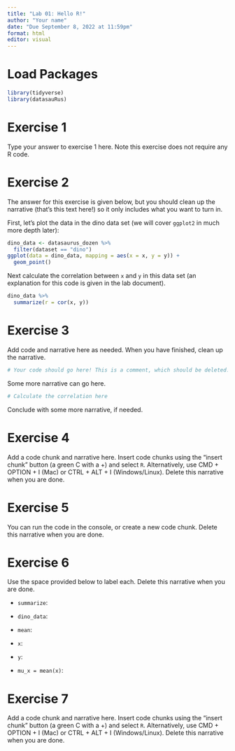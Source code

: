 ```yaml
---
title: "Lab 01: Hello R!"
author: "Your name"
date: "Due September 8, 2022 at 11:59pm"
format: html
editor: visual
---
```


# Load Packages

```r
library(tidyverse)
library(datasauRus)
```

# Exercise 1

Type your answer to exercise 1 here. Note this exercise does not require any R code.

# Exercise 2

The answer for this exercise is given below, but you should clean up the narrative (that's this text here!) so it only includes what you want to turn in.

First, let's plot the data in the dino data set (we will cover `ggplot2` in much more depth later):

```r
dino_data <- datasaurus_dozen %>%
  filter(dataset == "dino")
ggplot(data = dino_data, mapping = aes(x = x, y = y)) + 
  geom_point()
```

Next calculate the correlation between `x` and `y` in this data set (an explanation for this code is given in the lab document).

```r
dino_data %>%
  summarize(r = cor(x, y))
```

# Exercise 3

Add code and narrative here as needed. When you have finished, clean up the narrative.

```r
# Your code should go here! This is a comment, which should be deleted.
```

Some more narrative can go here.

```r
# Calculate the correlation here
```

Conclude with some more narrative, if needed.

# Exercise 4

Add a code chunk and narrative here. Insert code chunks using the "insert chunk" button (a green C with a +) and select `R`. Alternatively, use CMD + OPTION + I (Mac) or CTRL + ALT + I (Windows/Linux). Delete this narrative when you are done.

# Exercise 5

You can run the code in the console, or create a new code chunk. Delete this narrative when you are done.

# Exercise 6

Use the space provided below to label each. Delete this narrative when you are done.

-   `summarize`:

-   `dino_data`:

-   `mean`:

-   `x`:

-   `y`:

-   `mu_x = mean(x)`:

# Exercise 7

Add a code chunk and narrative here. Insert code chunks using the "insert chunk" button (a green C with a +) and select `R`. Alternatively, use CMD + OPTION + I (Mac) or CTRL + ALT + I (Windows/Linux). Delete this narrative when you are done.
